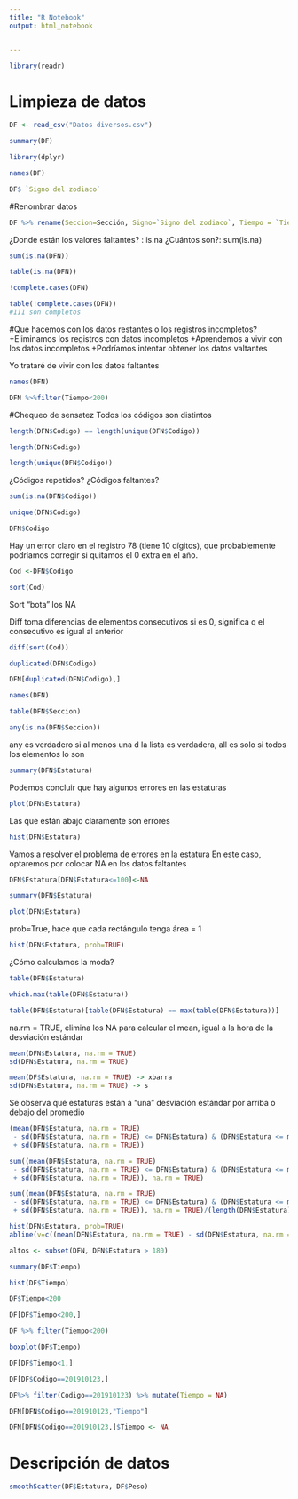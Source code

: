 ```yaml
---
title: "R Notebook"
output: html_notebook


---
```

```r
library(readr)
```

# Limpieza de datos
```r
DF <- read_csv("Datos diversos.csv")
```


```r
summary(DF)
```

```r
library(dplyr)
```

```r
names(DF)
```

```r
DF$ `Signo del zodiaco`
```


#Renombrar datos
```r
DF %>% rename(Seccion=Sección, Signo=`Signo del zodiaco`, Tiempo = `Tiempo de reacción`, Videojuegos=`Juega videojuegos`, Deporte=`Hace deporte`) -> DFN
```

¿Donde están los valores faltantes? : is.na
¿Cuántos son?: sum(is.na)
```r
sum(is.na(DFN))

```


```r
table(is.na(DFN))
```



```r
!complete.cases(DFN)
```

```r
table(!complete.cases(DFN))
#111 son completos
```
#Que hacemos con los datos restantes o los registros incompletos?
+Eliminamos los registros con datos incompletos
+Aprendemos a vivir con los datos incompletos
+Podríamos intentar obtener los datos valtantes

Yo trataré de vivir con los datos faltantes


```r
names(DFN)
```
```r
DFN %>%filter(Tiempo<200)
```

#Chequeo de sensatez
Todos los códigos son distintos
```r
length(DFN$Codigo) == length(unique(DFN$Codigo))
```

```r
length(DFN$Codigo)
```

```r
length(unique(DFN$Codigo))
```

¿Códigos repetidos? ¿Códigos faltantes?
```r
sum(is.na(DFN$Codigo))
```

```r
unique(DFN$Codigo)
```

```r
DFN$Codigo
```
Hay un error claro en el registro 78 (tiene 10 dígitos), que probablemente podríamos corregir si quitamos el 0 extra en el año.

```r
Cod <-DFN$Codigo
```

```r
sort(Cod)
```
Sort "bota" los NA

Diff toma diferencias de elementos consecutivos
si es 0, significa q el consecutivo es igual al anterior
```r
diff(sort(Cod))
```



```r
duplicated(DFN$Codigo)
```



```r
DFN[duplicated(DFN$Codigo),]
```




```r
names(DFN)
```

```r
table(DFN$Seccion)
```



```r
any(is.na(DFN$Seccion))
```

any es verdadero si al menos una d la lista es verdadera, all es solo si todos los elementos lo son



```r
summary(DFN$Estatura)
```
Podemos concluir que hay algunos errores en las estaturas

```r
plot(DFN$Estatura)
```
Las que están abajo claramente son errores


```r
hist(DFN$Estatura)
```


Vamos a resolver el problema de errores en la estatura
En este caso, optaremos por colocar NA en los datos faltantes
```r
DFN$Estatura[DFN$Estatura<=100]<-NA
```

```r
summary(DFN$Estatura)
```

```r
plot(DFN$Estatura)
```

prob=True, hace que cada rectángulo tenga área = 1
```r
hist(DFN$Estatura, prob=TRUE)
```
¿Cómo calculamos la moda?
```r
table(DFN$Estatura)
```

```r
which.max(table(DFN$Estatura))
```

```r
table(DFN$Estatura)[table(DFN$Estatura) == max(table(DFN$Estatura))]
```



na.rm = TRUE, elimina los NA para calcular el mean,
igual a la hora de la desviación estándar
```r
mean(DFN$Estatura, na.rm = TRUE)
sd(DFN$Estatura, na.rm = TRUE)
```

```r
mean(DF$Estatura, na.rm = TRUE) -> xbarra
sd(DFN$Estatura, na.rm = TRUE) -> s
```

Se observa qué estaturas están a "una" desviación estándar por arriba o debajo del promedio
```r
(mean(DFN$Estatura, na.rm = TRUE)
 - sd(DFN$Estatura, na.rm = TRUE) <= DFN$Estatura) & (DFN$Estatura <= mean(DFN$Estatura, na.rm = TRUE)
 + sd(DFN$Estatura, na.rm = TRUE))
```


```r
sum((mean(DFN$Estatura, na.rm = TRUE)
 - sd(DFN$Estatura, na.rm = TRUE) <= DFN$Estatura) & (DFN$Estatura <= mean(DFN$Estatura, na.rm = TRUE)
 + sd(DFN$Estatura, na.rm = TRUE)), na.rm = TRUE)
```



```r
sum((mean(DFN$Estatura, na.rm = TRUE)
 - sd(DFN$Estatura, na.rm = TRUE) <= DFN$Estatura) & (DFN$Estatura <= mean(DFN$Estatura, na.rm = TRUE)
 + sd(DFN$Estatura, na.rm = TRUE)), na.rm = TRUE)/(length(DFN$Estatura) - sum(is.na(DFN$Estatura)))
```


```r
hist(DFN$Estatura, prob=TRUE)
abline(v=c((mean(DFN$Estatura, na.rm = TRUE) - sd(DFN$Estatura, na.rm = TRUE)), (mean(DFN$Estatura, na.rm = TRUE) + sd(DFN$Estatura, na.rm = TRUE))),col="red")
```


```r
altos <- subset(DFN, DFN$Estatura > 180)
```






















```r
summary(DF$Tiempo)
```

```r
hist(DF$Tiempo)
```

```r
DF$Tiempo<200
```


```r
DF[DF$Tiempo<200,]
```

```r
DF %>% filter(Tiempo<200) 
```


```r
boxplot(DF$Tiempo)
```

```r

DF[DF$Tiempo<1,]
```

```r
DF[DF$Codigo==201910123,]
```

```r
DF%>% filter(Codigo==201910123) %>% mutate(Tiempo = NA)
```

```r
DFN[DFN$Codigo==201910123,"Tiempo"]
```

```r
DFN[DFN$Codigo==201910123,]$Tiempo <- NA

```
# Descripción de datos




```r
smoothScatter(DF$Estatura, DF$Peso)
```

